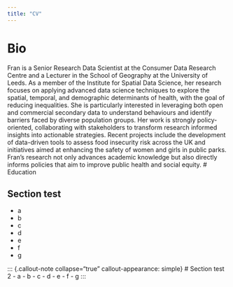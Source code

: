 ```yaml
---
title: "CV"
---
```


# Bio {collapse="true"}

Fran is a Senior Research Data Scientist at the Consumer Data Research Centre and a Lecturer in the School of Geography at the University of Leeds. As a member of the Institute for Spatial Data Science, her research focuses on applying advanced data science techniques to explore the spatial, temporal, and demographic determinants of health, with the goal of reducing inequalities. She is particularly interested in leveraging both open and commercial secondary data to understand behaviours and identify barriers faced by diverse population groups. Her work is strongly policy-oriented, collaborating with stakeholders to transform research informed insights into actionable strategies. Recent projects include the development of data-driven tools to assess food insecurity risk across the UK and initiatives aimed at enhancing the safety of women and girls in public parks. Fran’s research not only advances academic knowledge but also directly informs policies that aim to improve public health and social equity. \# Education



::: {.classname collapse="true"}
# Section test
- a
- b
- c
- d
- e
- f
- g
:::

::: {.callout-note collapse="true" callout-appearance: simple}
# Section test 2
- a
- b
- c
- d
- e
- f
- g
:::
